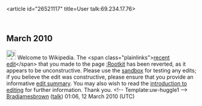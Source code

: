 <article id="26521117" title=User talk:69.234.17.76>
	<talkpage id="26521117" title="User talk:69.234.17.76">

== March 2010 ==

[[Image:Information.png|25px]] Welcome to Wikipedia. The &lt;span class=&quot;plainlinks&quot;&gt;[http://en.wikipedia.org/wiki/Rootkit?diff=349340876 recent edit]&lt;/span&gt; that you made to the page [[:Rootkit]] has been reverted, as it appears to be unconstructive. Please use the [[Wikipedia:Sandbox|sandbox]] for testing any edits; if you believe the edit was constructive, please ensure that you provide an informative [[Help:Edit summary|edit summary]]. You may also wish to read the [[Wikipedia:Introduction|introduction to editing]] for further information. Thank you. &lt;!-- Template:uw-huggle1 --&gt; [[User:Bradjamesbrown|Bradjamesbrown]] ([[User talk:Bradjamesbrown|talk]]) 01:06, 12 March 2010 (UTC)
	</talkpage>
</article>